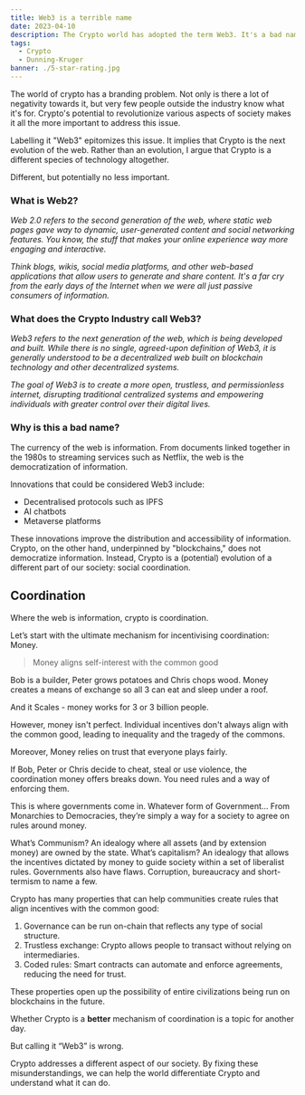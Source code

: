 ```yaml
---
title: Web3 is a terrible name
date: 2023-04-10
description: The Crypto world has adopted the term Web3. It's a bad name and here's why.
tags:
  - Crypto
  - Dunning-Kruger
banner: ./5-star-rating.jpg
---
```


The world of crypto has a branding problem.
Not only is there a lot of negativity towards it, but very few people outside the industry know what it's for.
Crypto's potential to revolutionize various aspects of society makes it all the more important to address this issue.

Labelling it "Web3" epitomizes this issue.
It implies that Crypto is the next evolution of the web.
Rather than an evolution, I argue that Crypto is a different species of technology altogether.

Different, but potentially no less important.

### What is Web2?
*Web 2.0 refers to the second generation of the web, where static web pages gave way to dynamic, user-generated content and social networking features.
You know, the stuff that makes your online experience way more engaging and interactive.*

*Think blogs, wikis, social media platforms, and other web-based applications that allow users to generate and share content.
It's a far cry from the early days of the Internet when we were all just passive consumers of information.*

### What does the Crypto Industry call Web3?
*Web3 refers to the next generation of the web, which is being developed and built.
While there is no single, agreed-upon definition of Web3, it is generally understood to be a decentralized web built on blockchain technology and other decentralized systems.*

*The goal of Web3 is to create a more open, trustless, and permissionless internet, disrupting traditional centralized systems and empowering individuals with greater control over their digital lives.*

### Why is this a bad name?
The currency of the web is information.
From documents linked together in the 1980s to streaming services such as Netflix, the web is the democratization of information.

Innovations that could be considered Web3 include:
* Decentralised protocols such as IPFS
* AI chatbots
* Metaverse platforms

These innovations improve the distribution and accessibility of information.
Crypto, on the other hand, underpinned by "blockchains," does not democratize information.
Instead, Crypto is a (potential) evolution of a different part of our society: social coordination.

## Coordination
Where the web is information, crypto is coordination.

Let’s start with the ultimate mechanism for incentivising coordination: Money.

> Money aligns self-interest with the common good

Bob is a builder, Peter grows potatoes and Chris chops wood.
Money creates a means of exchange so all 3 can eat and sleep under a roof.

And it Scales - money works for 3 or 3 billion people.

However, money isn't perfect.
Individual incentives don't always align with the common good, leading to inequality and the tragedy of the commons.

Moreover, Money relies on trust that everyone plays fairly.

If Bob, Peter or Chris decide to cheat, steal or use violence, the coordination money offers breaks down.
You need rules and a way of enforcing them.

This is where governments come in. Whatever form of Government…
From Monarchies to Democracies, they’re simply a way for a society to agree on rules around money.

What’s Communism? An idealogy where all assets (and by extension money) are owned by the state. What’s capitalism?
An idealogy that allows the incentives dictated by money to guide society within a set of liberalist rules.
Governments also have flaws. Corruption, bureaucracy and short-termism to name a few.

Crypto has many properties that can help communities create rules that align incentives with the common good:
1. Governance can be run on-chain that reflects any type of social structure.
2. Trustless exchange: Crypto allows people to transact without relying on intermediaries.
3. Coded rules: Smart contracts can automate and enforce agreements, reducing the need for trust.

These properties open up the possibility of entire civilizations being run on blockchains in the future.

Whether Crypto is a **better** mechanism of coordination is a topic for another day.

But calling it “Web3” is wrong.

Crypto addresses a different aspect of our society.
By fixing these misunderstandings, we can help the world differentiate Crypto and understand what it can do.
